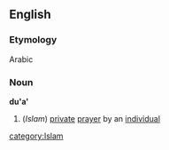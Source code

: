 ==English==
===Etymology===
Arabic
===Noun===
'''du'a' '''
#(''Islam'') [[private]] [[prayer]] by an [[individual]]
[[category:Islam]]